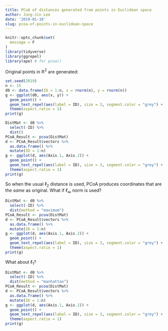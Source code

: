 ```yaml
---
title: PCoA of distances generated from points in Euclidean space
author: Jung-Jin Lee
date: '2019-01-10'
slug: pcoa-of-points-in-euclidean-space
---
```


```r
knitr::opts_chunk$set(
  message = F
)
library(tidyverse)
library(ggrepel)
library(ape) # for pcoa()
```

Original points in $\mathbb{R}^2$ are generated:

```r
set.seed(2019)
n <- 15
d0 <- data.frame(ID = 1:n, x = rnorm(n), y = rnorm(n))
g <- ggplot(d0, aes(x, y)) +
  geom_point() +
  geom_text_repel(aes(label = ID), size = 3, segment.color = "grey") +
  theme(aspect.ratio = 1)
print(g)
```

```r
DistMat <- d0 %>%
  select(-ID) %>%
  dist()
PCoA_Result <- pcoa(DistMat)
d <- PCoA_Result$vectors %>%
  as.data.frame() %>%
  mutate(ID = 1:n)
g <- ggplot(d, aes(Axis.1, Axis.2)) +
  geom_point() +
  geom_text_repel(aes(label = ID), size = 3, segment.color = "grey") +
  theme(aspect.ratio = 1)
print(g)
```

So when the usual $\ell_2$ distance is used, PCoA produces coordinates that are the _same_ as original. What if $\ell_\infty$ norm is used?

```r
DistMat <- d0 %>%
  select(-ID) %>%
  dist(method = "maximum")
PCoA_Result <- pcoa(DistMat)
d <- PCoA_Result$vectors %>%
  as.data.frame() %>%
  mutate(ID = 1:n)
g <- ggplot(d, aes(Axis.1, Axis.2)) +
  geom_point() +
  geom_text_repel(aes(label = ID), size = 3, segment.color = "grey") +
  theme(aspect.ratio = 1)
print(g)
```

What about $\ell_1$?

```r
DistMat <- d0 %>%
  select(-ID) %>%
  dist(method = "manhattan")
PCoA_Result <- pcoa(DistMat)
d <- PCoA_Result$vectors %>%
  as.data.frame() %>%
  mutate(ID = 1:n)
g <- ggplot(d, aes(Axis.1, Axis.2)) +
  geom_point() +
  geom_text_repel(aes(label = ID), size = 3, segment.color = "grey") +
  theme(aspect.ratio = 1)
print(g)
```